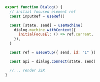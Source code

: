 ```jsx
export function Dialog() {
  // initial focused element ref
  const inputRef = useRef()

  const [state, send] = useMachine(
    dialog.machine.withContext({
      initialFocusEl: () => ref.current,
    }),
  )

  const ref = useSetup({ send, id: "1" })

  const api = dialog.connect(state, send)

  //... render JSX
}
```
